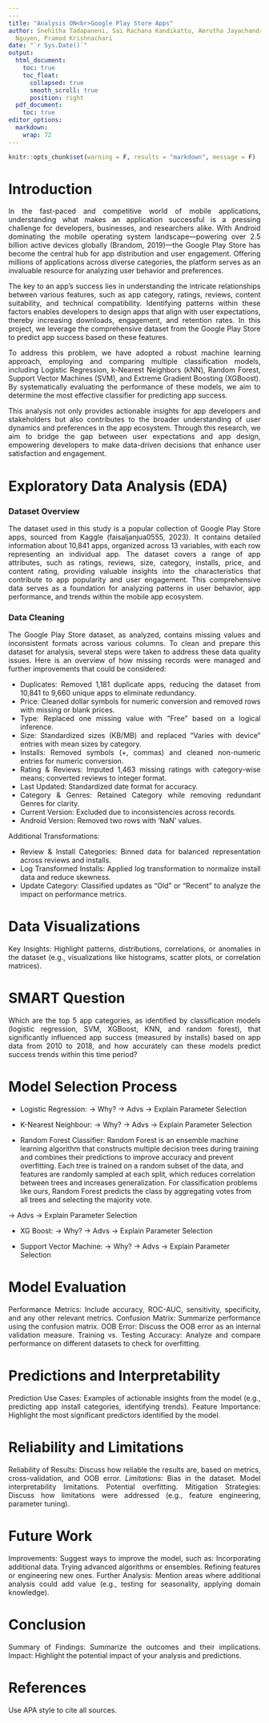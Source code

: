 ```yaml
---
---
title: "Analysis ON<br>Google Play Store Apps"
author: Snehitha Tadapaneni, Sai Rachana Kandikattu, Amrutha Jayachandradhara, Wilona
  Nguyen, Pramod Krishnachari
date: "`r Sys.Date()`"
output:
  html_document:
    toc: true
    toc_float:
      collapsed: true
      smooth_scroll: true
      position: right
  pdf_document:
    toc: true
editor_options:
  markdown:
    wrap: 72
---
```


```r
knitr::opts_chunk$set(warning = F, results = "markdown", message = F)
```


# **Introduction**
<div style="text-align: justify;">
In the fast-paced and competitive world of mobile applications, understanding what makes an application successful is a pressing challenge for developers, businesses, and researchers alike. With Android dominating the mobile operating system landscape—powering over 2.5 billion active devices globally (Brandom, 2019)—the Google Play Store has become the central hub for app distribution and user engagement. Offering millions of applications across diverse categories, the platform serves as an invaluable resource for analyzing user behavior and preferences.

The key to an app's success lies in understanding the intricate relationships between various features, such as app category, ratings, reviews, content suitability, and technical compatibility. Identifying patterns within these factors enables developers to design apps that align with user expectations, thereby increasing downloads, engagement, and retention rates. In this project, we leverage the comprehensive dataset from the Google Play Store to predict app success based on these features.

To address this problem, we have adopted a robust machine learning approach, employing and comparing multiple classification models, including Logistic Regression, k-Nearest Neighbors (kNN), Random Forest, Support Vector Machines (SVM), and Extreme Gradient Boosting (XGBoost). By systematically evaluating the performance of these models, we aim to determine the most effective classifier for predicting app success.

This analysis not only provides actionable insights for app developers and stakeholders but also contributes to the broader understanding of user dynamics and preferences in the app ecosystem. Through this research, we aim to bridge the gap between user expectations and app design, empowering developers to make data-driven decisions that enhance user satisfaction and engagement.

</div>


# **Exploratory Data Analysis (EDA)**

### Dataset Overview
<div style="text-align: justify;">
The dataset used in this study is a popular collection of Google Play Store apps, sourced from Kaggle (faisaljanjua0555, 2023). It contains detailed information about 10,841 apps, organized across 13 variables, with each row representing an individual app. The dataset covers a range
of app attributes, such as ratings, reviews, size, category, installs, price, and content rating, providing valuable insights into the
characteristics that contribute to app popularity and user engagement. This comprehensive data serves as a foundation for analyzing patterns in
user behavior, app performance, and trends within the mobile app ecosystem. 
</div>

### Data Cleaning
<div style="text-align: justify;">
The Google Play Store dataset, as analyzed, contains missing values and inconsistent formats across various columns. To clean and prepare this
dataset for analysis, several steps were taken to address these data quality issues. Here is an overview of how missing records were managed
and further improvements that could be considered:

- Duplicates: Removed 1,181 duplicate apps, reducing the dataset from 10,841 to 9,660 unique apps to eliminate redundancy.
- Price: Cleaned dollar symbols for numeric conversion and removed rows with missing or blank prices.
- Type: Replaced one missing value with "Free" based on a logical inference.
- Size: Standardized sizes (KB/MB) and replaced "Varies with device" entries with mean sizes by category.
- Installs: Removed symbols (+, commas) and cleaned non-numeric entries for numeric conversion.
- Rating & Reviews: Imputed 1,463 missing ratings with category-wise means; converted reviews to integer format.
- Last Updated: Standardized date format for accuracy.
- Category & Genres: Retained Category while removing redundant Genres for clarity.
- Current Version: Excluded due to inconsistencies across records.
- Android Version: Removed two rows with 'NaN' values.

Additional Transformations:

- Review & Install Categories: Binned data for balanced representation across reviews and installs.
- Log Transformed Installs: Applied log transformation to normalize install data and reduce skewness.
- Update Category: Classified updates as "Old" or "Recent" to analyze the impact on performance metrics.
</div>


# Data Visualizations
<div style="text-align: justify;">
Key Insights: Highlight patterns, distributions, correlations, or anomalies in the dataset (e.g., visualizations like histograms, scatter plots, or correlation matrices).
</div>


# **SMART Question**
<div style="text-align: justify;">
Which are the top 5 app categories, as identified by classification models (logistic regression, SVM, XGBoost, KNN, and random forest), that significantly influenced app success (measured by installs) based on app data from 2010 to 2018, and how accurately can these models predict success trends within this time period?
</div>



# **Model Selection Process**

* Logistic Regression:
-> Why?
-> Advs
-> Explain Parameter Selection

* K-Nearest Neighbour:
-> Why?
-> Advs
-> Explain Parameter Selection

* Random Forest Classifier:
Random Forest is an ensemble machine learning algorithm that constructs multiple decision trees during training and combines their predictions to improve accuracy and prevent overfitting. Each tree is trained on a random subset of the data, and features are randomly sampled at each split, which reduces correlation between trees and increases generalization. For classification problems like ours, Random Forest predicts the class by aggregating votes from all trees and selecting the majority vote.

-> Advs
-> Explain Parameter Selection

* XG Boost:
-> Why?
-> Advs
-> Explain Parameter Selection


* Support Vector Machine:
-> Why?
-> Advs
-> Explain Parameter Selection




# **Model Evaluation**
<div style="text-align: justify;">
Performance Metrics: Include accuracy, ROC-AUC, sensitivity, specificity, and any other relevant metrics.
Confusion Matrix: Summarize performance using the confusion matrix.
OOB Error: Discuss the OOB error as an internal validation measure.
Training vs. Testing Accuracy: Analyze and compare performance on different datasets to check for overfitting.
</div>


# **Predictions and Interpretability**
<div style="text-align: justify;">
Prediction Use Cases: Examples of actionable insights from the model (e.g., predicting app install categories, identifying trends).
Feature Importance: Highlight the most significant predictors identified by the model.
</div>


# **Reliability and Limitations**
<div style="text-align: justify;">
Reliability of Results: Discuss how reliable the results are, based on metrics, cross-validation, and OOB error.
*Limitations:*
Bias in the dataset.
Model interpretability limitations.
Potential overfitting.
Mitigation Strategies: Discuss how limitations were addressed (e.g., feature engineering, parameter tuning).
</div>


# **Future Work**
<div style="text-align: justify;">
Improvements: Suggest ways to improve the model, such as:
Incorporating additional data.
Trying advanced algorithms or ensembles.
Refining features or engineering new ones.
Further Analysis: Mention areas where additional analysis could add value (e.g., testing for seasonality, applying domain knowledge).
</div>


# **Conclusion**
<div style="text-align: justify;">
Summary of Findings: Summarize the outcomes and their implications.
Impact: Highlight the potential impact of your analysis and predictions.
</div>


# **References**
<div style="text-align: justify;">
Use APA style to cite all sources.
</div>